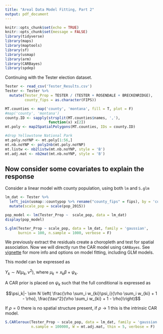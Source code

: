 ```yaml
---
title: "Areal Data Model Fitting, Part 2"
output: pdf_document
---
```


```r
knitr::opts_chunk$set(echo = TRUE)
knitr::opts_chunk$set(message = FALSE)
library(tidyverse)
library(maps)
library(maptools)
library(sf)
library(usmap)
library(arm)
library(CARBayes)
library(spdep)
```


Continuing with the Tester election dataset.

```r
Tester <- read_csv('Tester_Results.csv')
Tester <- Tester %>% 
  mutate(Tester_Prop = TESTER / (TESTER + ROSENDALE + BRECKENRIDGE),
         county_fips = as.character(FIPS))

MT.counties <- map('county', 'montana', fill = T, plot = F)
#map('county', 'montana')
county.ID <- sapply(strsplit(MT.counties$names, ','), 
                    function(x) x[2])
mt.poly <- map2SpatialPolygons(MT.counties, IDs = county.ID)

#drop Yellowstone National Park
mt.poly.noYNP <- mt.poly[1:56,]
mt.nb.noYNP <- poly2nb(mt.poly.noYNP)
mt.listw <- nb2listw(mt.nb.noYNP, style = 'B')
mt.adj.mat <- nb2mat(mt.nb.noYNP, style = 'B')
```

## Now consider some covariates to explain the response

Consider a linear model with county population, using both `lm` and `S.glm`

```r
lm_dat <- Tester %>% 
  left_join(usmap::countypop %>% rename("county_fips" = fips), by = 'county_fips') %>%
  mutate(scale_pop = scale(pop_2015))

pop_model <- lm(Tester_Prop ~  scale_pop, data = lm_dat)
display(pop_model)

S.glm(Tester_Prop ~ scale_pop, data = lm_dat, family = 'gaussian', 
      burnin = 100, n.sample = 1000, verbose = F)
```

\newpage

We previously extract the residuals create a choropleth and test for spatial association. Now we will directly run the CAR model using `CARBayes`. See [vignette](https://cran.r-project.org/web/packages/CARBayes/vignettes/CARBayes.pdf) for more info and options on model fitting, including GLM models.

This model can be expressed as

$Y_k \sim N(\mu_k, \nu^2),$ where $\mu_k = x_k \beta + \psi_k$.

A CAR prior is placed on $\psi_k$ such that the full conditional is expressed as

$$\psi_k|- \sim N \left( \frac{\rho \sum_i w_{ki}\psi_i}{\rho \sum_i w_{ki} + 1 - \rho}, \frac{\tau^2}{\rho \sum_i w_{ki} + 1 - \rho}\right)$$

If $\rho = 0$ there is no spatial structure present, if $\rho \rightarrow 1$ this is the intrinsic CAR model.



```r

S.CARleroux(Tester_Prop ~ scale_pop, data = lm_dat, family = 'gaussian', burnin = 10000, 
            n.sample = 100000, W = mt.adj.mat, thin = 5, verbose = F)
```

